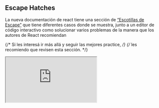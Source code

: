 ## Escape Hatches

La nueva documentación de react tiene una sección de [“Escotillas de Escape”][eh]
que tiene diferentes casos donde se muestra, junto a un editor de código
interactivo como solucionar varios problemas de la manera que los autores
de React recomiendan

{/* Si les interesá ir más allá y seguir las mejores practice, */}
{/* les recomiendo que revisen esta sección. */}

<div class="mockup-window bg-base-300">
	<iframe src="https://beta.reactjs.org/learn/escape-hatches"></iframe>
</div>

[eh]: https://beta.reactjs.org/learn/escape-hatches
